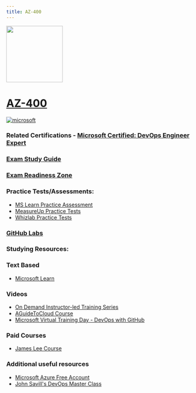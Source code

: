 ```yaml
---
title: AZ-400
---
```


<img src="/az-400.png" width="150" height="150"/>

# [AZ-400](https://learn.microsoft.com/certifications/exams/az-400?WT.mc_id=studentamb_165290)

<a href='https://learn.microsoft.com/en-us/certifications/browse/?type=role-based&levels=advanced&WT.mc_id=studentamb_165290' target="_blank"><img alt='microsoft' src='https://img.shields.io/badge/expert-100000?style=for-the-badge&logo=microsoft&logoColor=white&labelColor=0078D4&color=212221'/></a>


### Related Certifications - [Microsoft Certified: DevOps Engineer Expert](https://learn.microsoft.com/en-us/certifications/devops-engineer?WT.mc_id=studentamb_165290)

### [Exam Study Guide](https://learn.microsoft.com/credentials/certifications/resources/study-guides/az-400?WT.mc_id=studentamb_165290)
### [Exam Readiness Zone](https://learn.microsoft.com/en-us/shows/exam-readiness-zone/preparing-for-az-400-configure-processes-and-communications-1-of-5?WT.mc_id=studentamb_165290)

### Practice Tests/Assessments:
- [MS Learn Practice Assessment](https://learn.microsoft.com/certifications/exams/az-400/practice/assessment?assessment-type=practice&assessmentId=56&WT.mc_id=studentamb_165290)
- [MeasureUp Practice Tests](https://www.measureup.com/microsoft-practice-test-az-400-designing-and-implementing-microsoft-devops-solutions.html#u44)
- [Whizlab Practice Tests](https://www.whizlabs.com/microsoft-azure-certification-az-400/)
  
### [GitHub Labs](https://aka.ms/az400labs)

### Studying Resources:

### Text Based
- [Microsoft Learn](https://learn.microsoft.com/certifications/exams/az-400?WT.mc_id=studentamb_165290)
### Videos
- [On Demand Instructor-led Training Series](https://learn.microsoft.com/en-us/shows/on-demand-instructor-led-training-series/?terms=AZ-400&WT.mc_id=studentamb_165290&WT.mc_id=studentamb_165290)
- [AGuideToCloud Course](https://www.youtube.com/playlist?list=PLhLKc18P9YOCIHOQZ1p1QyF6fKKcz6RJk)
- [Microsoft Virtual Training Day - DevOps with GitHub](https://events.microsoft.com/en-us/allevents/?language=English&clientTimeZone=1&search=Microsoft%20Azure%20Virtual%20Training%20Day:%20DevOps%20with%20GitHub)
### Paid Courses
- [James Lee Course](https://learn.cloudlee.io/p/microsoft-devops-engineer-az-400)
### Additional useful resources
- [Microsoft Azure Free Account](https://azure.microsoft.com/en-us/offers/ms-azr-0044p?WT.mc_id=studentamb_165290)
- [John Savill's DevOps Master Class](https://www.youtube.com/playlist?list=PLlVtbbG169nFr8RzQ4GIxUEznpNR53ERq)
